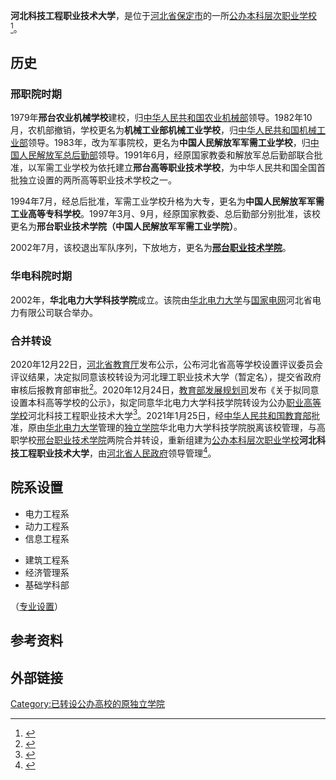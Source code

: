 {{coord|38|53|13.57|N|115|29|21.68|E|region:CN-11_type:edu|display=title}}
{{高校
| name = 河北科技工程职业技术大学
| native_name = Hebei Vocational University of Science, Technology and Engineering
| SealImage=
| SealInfo=
| motto = 德能并蓄、敏行担当
| rector = 雷应奇
| director =
| type = [[职业大学|公办本科层次职业学校]]
| established = 1979年
| location = {{CHN}}[[河北省|河北省]]<br>邢台校区：[[邢台市|邢台市]][[信都区|信都区]]钢铁北路552号<br>保定校区：[[保定市|保定市]][[北市区|北市区]]瑞祥大街282号{{coord|38|53|13.57|N|115|29|21.68|E|display=inline}} 
| 原校名  =
| students = 7000余人
| faculty= 
| 隶属 =[[河北省人民政府|河北省人民政府]]
| colors= 
| label_color = 
| campus = 市区 
| area = 
| free_label        = 电话
| free              = {{Tel|86|312|7523 455}}
| website = http://www.hdky.edu.cn/
| logo     = 
<br />
| box_width = 6
}}
'''河北科技工程职业技术大学'''，是位于[[河北省|河北省]][[保定市|保定市]]的一所[[职业大学|公办本科层次职业学校]]<ref>{{citeweb |url=http://www.hdky.edu.cn/xygk.asp |title=华北电力大学科技学院概况 |accessdate=2013-08-18 |archive-date=2013-05-08 |archive-url=https://web.archive.org/web/20130508234555/http://www.hdky.edu.cn/xygk.asp |dead-url=no }}</ref>。

== 历史 ==
=== 邢职院时期 ===
1979年'''邢台农业机械学校'''建校，归[[中华人民共和国农业机械部|中华人民共和国农业机械部]]领导。1982年10月，农机部撤销，学校更名为'''机械工业部机械工业学校'''，归[[中华人民共和国机械工业部|中华人民共和国机械工业部]]领导。1983年，改为军事院校，更名为'''中国人民解放军军需工业学校'''，归[[中国人民解放军总后勤部|中国人民解放军总后勤部]]领导。1991年6月，经原国家教委和解放军总后勤部联合批准，以军需工业学校为依托建立'''邢台高等职业技术学校'''，为中华人民共和国全国首批独立设置的两所高等职业技术学校之一。

1994年7月，经总后批准，军需工业学校升格为大专，更名为'''中国人民解放军军需工业高等专科学校'''。1997年3月、9月，经原国家教委、总后勤部分别批准，该校更名为'''邢台职业技术学院（中国人民解放军军需工业学院）'''。

2002年7月，该校退出军队序列，下放地方，更名为'''[[邢台职业技术学院|邢台职业技术学院]]'''。

=== 华电科院时期 ===
2002年，'''华北电力大学科技学院'''成立。该院由[[华北电力大学|华北电力大学]]与[[国家电网|国家电网]]河北省电力有限公司联合举办。

=== 合并转设 ===
2020年12月22日，[[河北省教育厅|河北省教育厅]]发布公示，公布河北省高等学校设置评议委员会评议结果，决定拟同意该校转设为河北理工职业技术大学（暂定名），提交省政府审核后报教育部审批<ref name="报道0210A">{{cite web |author1=河北省教育厅 |title=关于2020年拟申报设置本科学校的公示 |url=https://m.sohu.com/a/428466815_120207616 |website=搜狐网 |accessdate=2020-10-09 |location=北京 |language=zh-hans |archive-date=2021-02-15 |archive-url=https://web.archive.org/web/20210215023558/https://m.sohu.com/a/428466815_120207616 |dead-url=no }}</ref>。2020年12月24日，[[教育部发展规划司|教育部发展规划司]]发布《关于拟同意设置本科高等学校的公示》，拟定同意华北电力大学科技学院转设为公办[[职业大学|职业高等学校]]河北科技工程职业技术大学<ref name="报道P1">{{cite news |author1=教育部发展规划司 |title=关于拟同意设置本科高等学校的公示 |url=http://www.moe.gov.cn/jyb_xxgk/s5743/s5745/A03/202012/t20201224_507298.html |accessdate=2020-12-25 |page= |work=中华人民共和国教育部政府门户网站 |location=北京 |language=zh-hans |archive-date=2021-08-18 |archive-url=https://web.archive.org/web/20210818232131/http://www.moe.gov.cn/jyb_xxgk/s5743/s5745/A03/202012/t20201224_507298.html |dead-url=no }}</ref>。2021年1月25日，经[[中华人民共和国教育部|中华人民共和国教育部]]批准，原由[[华北电力大学|华北电力大学]]管理的[[独立学院|独立学院]]华北电力大学科技学院脱离该校管理，与高职学校[[邢台职业技术学院|邢台职业技术学院]]两院合并转设，重新组建为[[职业大学|公办本科层次职业学校]]'''河北科技工程职业技术大学'''，由[[河北省人民政府|河北省人民政府]]领导管理<ref name="报道0104A">{{cite news |author1=教育部发展规划司 |title=教育部关于同意华北电力大学科技学院转设为河北科技工程职业技术大学的函（教发函〔2021〕9号） |url=http://www.moe.gov.cn/srcsite/A03/s181/202102/t20210202_512263.html |accessdate=2021-02-03 |page= |work=中华人民共和国教育部政府门户网站 |location=北京 |language=zh-hans |archive-date=2021-02-24 |archive-url=https://web.archive.org/web/20210224174807/http://www.moe.gov.cn/srcsite/A03/s181/202102/t20210202_512263.html |dead-url=no }}</ref>。

==院系设置==
{{col-begin}}
{{col-3}}
*电力工程系
*动力工程系
*信息工程系
{{col-3}}
*建筑工程系
*经济管理系
*基础学科部
{{col-end}}
（[http://www.hdky.edu.cn/xbyl.asp 专业设置]{{Wayback|url=http://www.hdky.edu.cn/xbyl.asp |date=20130412175717 }}）

== 参考资料 ==
{{reflist}}
== 外部链接 ==
{{河北高等院校}}
{{本科层次高等职业学校}}

[[Category:已转设公办高校的原独立学院|Category:已转设公办高校的原独立学院]]